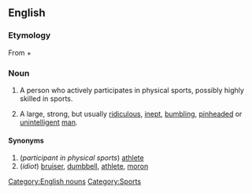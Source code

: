 {{rfc|See also as level 2 header}}
==English==

===Etymology===
From {{term|muscle}} + {{term|brain}}

===Noun===
{{en-noun}}

#{{US}} A person who actively participates in physical sports, possibly highly skilled in sports.
#{{US}} {{slang}} A large, strong, but usually [[ridiculous]], [[inept]], [[bumbling]], [[pinhead]]ed or [[unintelligent]] [[man]].

====Synonyms====
#(''participant in physical sports'') [[athlete]]
#(''idiot'') [[bruiser]], [[dumbbell]], [[athlete]], [[moron]]

[[Category:English nouns]]
[[Category:Sports]]